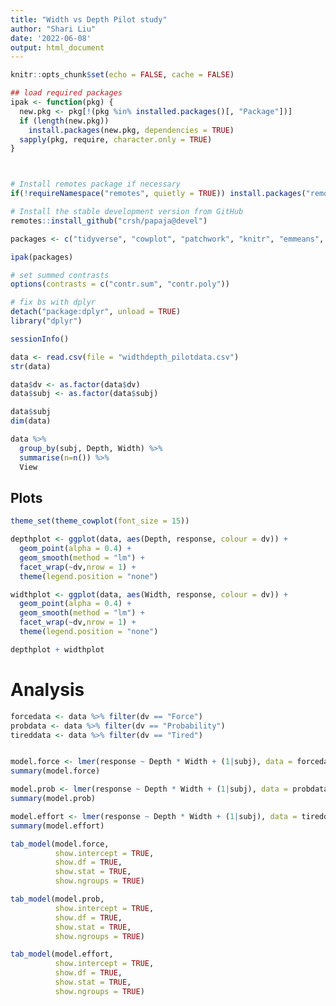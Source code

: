 ```yaml
---
title: "Width vs Depth Pilot study"
author: "Shari Liu"
date: '2022-06-08'
output: html_document
---
```


```r
knitr::opts_chunk$set(echo = FALSE, cache = FALSE)

## load required packages
ipak <- function(pkg) {
  new.pkg <- pkg[!(pkg %in% installed.packages()[, "Package"])]
  if (length(new.pkg)) 
    install.packages(new.pkg, dependencies = TRUE)
  sapply(pkg, require, character.only = TRUE)
}



# Install remotes package if necessary
if(!requireNamespace("remotes", quietly = TRUE)) install.packages("remotes")

# Install the stable development version from GitHub
remotes::install_github("crsh/papaja@devel")

packages <- c("tidyverse", "cowplot", "patchwork", "knitr", "emmeans", "lme4", "lmerTest", "sjPlot")

ipak(packages)

# set summed contrasts
options(contrasts = c("contr.sum", "contr.poly")) 

# fix bs with dplyr 
detach("package:dplyr", unload = TRUE)
library("dplyr")

sessionInfo()
```


```r
data <- read.csv(file = "widthdepth_pilotdata.csv")
str(data) 

data$dv <- as.factor(data$dv)
data$subj <- as.factor(data$subj)

data$subj
dim(data)

data %>%
  group_by(subj, Depth, Width) %>%
  summarise(n=n()) %>%
  View
```

## Plots
```r
theme_set(theme_cowplot(font_size = 15))

depthplot <- ggplot(data, aes(Depth, response, colour = dv)) +
  geom_point(alpha = 0.4) +
  geom_smooth(method = "lm") +
  facet_wrap(~dv,nrow = 1) +
  theme(legend.position = "none")

widthplot <- ggplot(data, aes(Width, response, colour = dv)) +
  geom_point(alpha = 0.4) +
  geom_smooth(method = "lm") +
  facet_wrap(~dv,nrow = 1) +
  theme(legend.position = "none")

```

```r
depthplot + widthplot
```

# Analysis
```r

forcedata <- data %>% filter(dv == "Force")
probdata <- data %>% filter(dv == "Probability")
tireddata <- data %>% filter(dv == "Tired")


model.force <- lmer(response ~ Depth * Width + (1|subj), data = forcedata)
summary(model.force)

model.prob <- lmer(response ~ Depth * Width + (1|subj), data = probdata)
summary(model.prob)

model.effort <- lmer(response ~ Depth * Width + (1|subj), data = tireddata)
summary(model.effort)

```


```r
tab_model(model.force, 
          show.intercept = TRUE, 
          show.df = TRUE,
          show.stat = TRUE,
          show.ngroups = TRUE)
```

```r
tab_model(model.prob, 
          show.intercept = TRUE, 
          show.df = TRUE,
          show.stat = TRUE,
          show.ngroups = TRUE)
```

```r
tab_model(model.effort, 
          show.intercept = TRUE, 
          show.df = TRUE,
          show.stat = TRUE,
          show.ngroups = TRUE)
```
